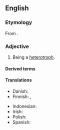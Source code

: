 ==English==

===Etymology===
From {{af|en|hetero-|-trophic}}.

===Adjective===
{{en-adj|-}}

# Being a [[heterotroph]].

====Derived terms====
{{der3|en
|auxoheterotrophic
|chemoheterotrophic
|chemolithoheterotrophic
|chemoorganoheterotrophic
|heterotrophically
|lithoheterotrophic
|microheterotrophic
|myco-heterotrophic
|mycoheterotrophic
|nonheterotrophic
|organoheterotrophic
|osmoheterotrophic
|photoheterotrophic
|photoorganoheterotrophic}}

====Translations====
{{trans-top|being a heterotroph}}
* Danish: {{t+|da|heterotrof}}
* Finnish: {{t|fi|toisenvarainen}}, {{t|fi|heterotrofinen}}
{{trans-mid}}
* Indonesian: {{t+|id|heterotrof}}
* Irish: {{t|ga|heitreatrófach}}
* Polish: {{t+|pl|cudzożywny|m}}
* Spanish: {{t+|es|heterótrofo}}
{{trans-bottom}}